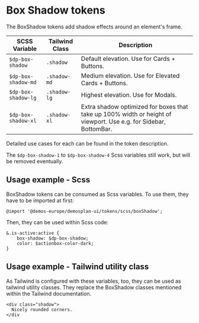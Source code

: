 
<Meta title="Design Tokens/Box Shadow"/>

# Box Shadow tokens

The BoxShadow tokens add shadow effects around an element's frame.

| SCSS Variable      | Tailwind Class | Description                                                                                                  |
|--------------------|----------------|--------------------------------------------------------------------------------------------------------------|
| `$dp-box-shadow`   | `.shadow`      | Default elevation. Use for Cards + Buttons.                                                                 |
| `$dp-box-shadow-md`| `.shadow-md`   | Medium elevation. Use for Elevated Cards + Buttons.                                                         |
| `$dp-box-shadow-lg`| `.shadow-lg`   | Highest elevation. Use for Modals.                                                                          |
| `$dp-box-shadow-xl`| `.shadow-xl`   | Extra shadow optimized for boxes that take up 100% width or height of viewport. Use e.g. for Sidebar, BottomBar. |

Detailed use cases for each can be found in the token description.

The `$dp-box-shadow-1` to `$dp-box-shadow-4` Scss variables still work, but will be removed eventually.

## Usage example - Scss

BoxShadow tokens can be consumed as Scss variables. To use them, they have to be imported at first:

```
@import '@demos-europe/demosplan-ui/tokens/scss/boxShadow';
```

Then, they can be used within Scss code:

```
&.is-active:active {
    box-shadow: $dp-box-shadow;
    color: $actionbox-color-dark;
}
```

## Usage example - Tailwind utility class

As Tailwind is configured with these variables, too, they can be used as tailwind utility classes.
They replace the BoxShadow classes mentioned within the Tailwind documentation.

```
<div class="shadow">
  Nicely rounded corners.
</div
```
